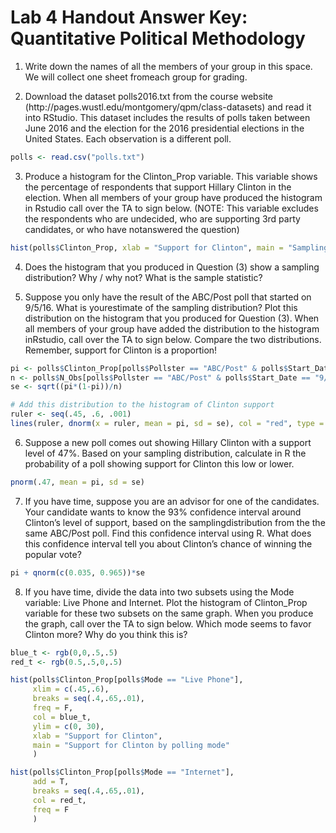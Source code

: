 # Lab 4 Handout Answer Key: Quantitative Political Methodology

1. Write down the names of all the members of your group in this space.  We will collect one sheet fromeach group for grading.

2. Download the dataset polls2016.txt from the course website (http://pages.wustl.edu/montgomery/qpm/class-datasets) and read it into RStudio. This dataset includes the results of polls taken between June 2016 and the election for the 2016 presidential elections in the United States.  Each observation is a different poll.

```r
polls <- read.csv("polls.txt")
```

3. Produce a histogram for the Clinton_Prop variable.  This variable shows the percentage of respondents that support Hillary Clinton in the election.  When all members of your group have produced the histogram in Rstudio call over the TA to sign below. (NOTE: This variable excludes the respondents who are undecided, who are supporting 3rd party candidates, or who have notanswered the question) 

```r
hist(polls$Clinton_Prop, xlab = "Support for Clinton", main = "Sampling Distribution of Support for Clinton", freq = F, breaks = 20)
```

4. Does the histogram that you produced in Question (3) show a sampling distribution?  Why / why not?  What is the sample statistic? 

5. Suppose you only have the result of the ABC/Post poll that started on 9/5/16.  What is yourestimate of the sampling distribution? Plot this distribution on the histogram that you produced for Question (3).  When all members of your group have added the distribution to the histogram inRstudio, call over the TA to sign below. Compare the two distributions. Remember, support for Clinton is a proportion!

```r
pi <- polls$Clinton_Prop[polls$Pollster == "ABC/Post" & polls$Start_Date == "9/5/16"]
n <- polls$N_Obs[polls$Pollster == "ABC/Post" & polls$Start_Date == "9/5/16"]
se <- sqrt((pi*(1-pi))/n)

# Add this distribution to the histogram of Clinton support
ruler <- seq(.45, .6, .001)
lines(ruler, dnorm(x = ruler, mean = pi, sd = se), col = "red", type = "l", lwd = 2)
```

6.  Suppose a new poll comes out showing Hillary Clinton with a support level of 47%.  Based on your sampling distribution, calculate in R the probability of a poll showing support for Clinton this low or lower. 

```r
pnorm(.47, mean = pi, sd = se)
```

7. If you have time, suppose you are an advisor for one of the candidates.  Your candidate wants to know the 93% confidence interval around Clinton's level of support, based on the samplingdistribution from the the same ABC/Post poll.  Find this confidence interval using R. What does this confidence interval tell you about Clinton's chance of winning the popular vote?

```r
pi + qnorm(c(0.035, 0.965))*se
```

8. If you have time, divide the data into two subsets using the Mode variable:  Live Phone and Internet. Plot the histogram of Clinton_Prop variable for these two subsets on the same graph.  When you produce the graph, call over the TA to sign below.  Which mode seems to favor Clinton more?  Why do you think this is?

```r
blue_t <- rgb(0,0,.5,.5)
red_t <- rgb(0.5,.5,0,.5)

hist(polls$Clinton_Prop[polls$Mode == "Live Phone"],
     xlim = c(.45,.6),
     breaks = seq(.4,.65,.01),
     freq = F,
     col = blue_t,
     ylim = c(0, 30),
     xlab = "Support for Clinton",
     main = "Support for Clinton by polling mode"
     )

hist(polls$Clinton_Prop[polls$Mode == "Internet"],
     add = T,
     breaks = seq(.4,.65,.01),
     col = red_t,
     freq = F
     )
```
